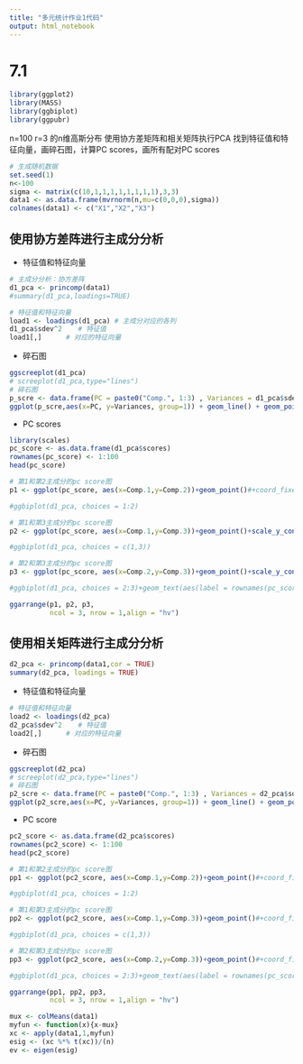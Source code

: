 ```yaml
---
title: "多元统计作业1代码"
output: html_notebook
---
```


# 7.1

```r
library(ggplot2)
library(MASS)
library(ggbiplot)
library(ggpubr)
```


n=100 r=3 的n维高斯分布
使用协方差矩阵和相关矩阵执行PCA
找到特征值和特征向量，画碎石图，计算PC scores，画所有配对PC scores

```r
# 生成随机数据
set.seed(1)
n<-100
sigma <- matrix(c(10,1,1,1,1,1,1,1,1),3,3)
data1 <- as.data.frame(mvrnorm(n,mu=c(0,0,0),sigma))
colnames(data1) <- c("X1","X2","X3")
```


## 使用协方差阵进行主成分分析

* 特征值和特征向量

```r
# 主成分分析：协方差阵
d1_pca <- princomp(data1)
#summary(d1_pca,loadings=TRUE)

# 特征值和特征向量
load1 <- loadings(d1_pca) # 主成分对应的各列
d1_pca$sdev^2    # 特征值
load1[,]      # 对应的特征向量
```

* 碎石图

```r
ggscreeplot(d1_pca)
# screeplot(d1_pca,type="lines")
# 碎石图
p_scre <- data.frame(PC = paste0("Comp.", 1:3) , Variances = d1_pca$sdev^2)
ggplot(p_scre,aes(x=PC, y=Variances, group=1)) + geom_line() + geom_point(size=2)
```

* PC scores

```r
library(scales)
pc_score <- as.data.frame(d1_pca$scores)
rownames(pc_score) <- 1:100
head(pc_score)

# 第1和第2主成分的pc score图
p1 <- ggplot(pc_score, aes(x=Comp.1,y=Comp.2))+geom_point()#+coord_fixed()#+geom_text(aes(label = rownames(pc_score)),vjust=-0.5,size=3)

#ggbiplot(d1_pca, choices = 1:2)

# 第1和第3主成分的pc score图
p2 <- ggplot(pc_score, aes(x=Comp.1,y=Comp.3))+geom_point()+scale_y_continuous(labels = scientific)#+coord_fixed()#+geom_text(aes(label = rownames(pc_score)),vjust=-0.5,size=3)

#ggbiplot(d1_pca, choices = c(1,3))

# 第2和第3主成分的pc score图
p3 <- ggplot(pc_score, aes(x=Comp.2,y=Comp.3))+geom_point()+scale_y_continuous(labels = scientific)#+coord_fixed()#+geom_text(aes(label = rownames(pc_score)),vjust=-0.5,size=3)

#ggbiplot(d1_pca, choices = 2:3)+geom_text(aes(label = rownames(pc_score)),vjust=-0.5,size=2)

ggarrange(p1, p2, p3, 
          ncol = 3, nrow = 1,align = "hv")
```

## 使用相关矩阵进行主成分分析

```r
d2_pca <- princomp(data1,cor = TRUE)
summary(d2_pca, loadings = TRUE)
```

* 特征值和特征向量

```r
# 特征值和特征向量
load2 <- loadings(d2_pca)
d2_pca$sdev^2    # 特征值
load2[,]      # 对应的特征向量
```

* 碎石图

```r
ggscreeplot(d2_pca)
# screeplot(d2_pca,type="lines")
# 碎石图
p2_scre <- data.frame(PC = paste0("Comp.", 1:3) , Variances = d2_pca$sdev^2)
ggplot(p2_scre,aes(x=PC, y=Variances, group=1)) + geom_line() + geom_point(size=2)+ylim(0,2)
```

* PC score

```r
pc2_score <- as.data.frame(d2_pca$scores)
rownames(pc2_score) <- 1:100
head(pc2_score)

# 第1和第2主成分的pc score图
pp1 <- ggplot(pc2_score, aes(x=Comp.1,y=Comp.2))+geom_point()#+coord_fixed()#+geom_text(aes(label = rownames(pc_score)),vjust=-0.5,size=3)

#ggbiplot(d1_pca, choices = 1:2)

# 第1和第3主成分的pc score图
pp2 <- ggplot(pc2_score, aes(x=Comp.1,y=Comp.3))+geom_point()#+coord_fixed()#+geom_text(aes(label = rownames(pc_score)),vjust=-0.5,size=3)

#ggbiplot(d1_pca, choices = c(1,3))

# 第2和第3主成分的pc score图
pp3 <- ggplot(pc2_score, aes(x=Comp.2,y=Comp.3))+geom_point()#+coord_fixed()#+geom_text(aes(label = rownames(pc_score)),vjust=-0.5,size=3)

#ggbiplot(d1_pca, choices = 2:3)+geom_text(aes(label = rownames(pc_score)),vjust=-0.5,size=2)

ggarrange(pp1, pp2, pp3, 
          ncol = 3, nrow = 1,align = "hv")
```



```r
mux <- colMeans(data1)   
myfun <- function(x){x-mux}
xc <- apply(data1,1,myfun)
esig <- (xc %*% t(xc))/(n)
ev <- eigen(esig)
```


